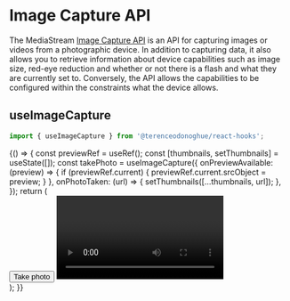 
<Meta title="Web APIs/Image Capture API" />

# Image Capture API

The MediaStream [Image Capture API](https://developer.mozilla.org/en-US/docs/Web/API/MediaStream_Image_Capture_API) is an API for capturing images or videos from a photographic device. In addition to capturing data, it also allows you to retrieve information about device capabilities such as image size, red-eye reduction and whether or not there is a flash and what they are currently set to. Conversely, the API allows the capabilities to be configured within the constraints what the device allows.

## useImageCapture

```javascript
import { useImageCapture } from '@terenceodonoghue/react-hooks';
```

<Canvas>
  <Story name="useImageCaptureHook">
    {() => {
      const previewRef = useRef();
      const [thumbnails, setThumbnails] = useState([]);
      const takePhoto = useImageCapture({
        onPreviewAvailable: (preview) => {
          if (previewRef.current) {
            previewRef.current.srcObject = preview;
          }
        },
        onPhotoTaken: (url) => {
          setThumbnails([...thumbnails, url]);
        },
      });
      return (
        <div style={{ display: 'flex', gap: 16 }}>
          <button onClick={takePhoto}>Take photo</button>
          <video autoPlay height={200} width={300} ref={previewRef} />
          {thumbnails.map((thumbnail) => (
            <img key={thumbnail} src={thumbnail} height={100} width={150} />
          ))}
        </div>
      );
    }}
  </Story>
</Canvas>
